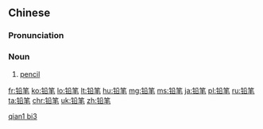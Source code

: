 ==Chinese==
{{zh-hanzi-box|[[铅]][[笔]]|[[鉛筆]]}}

===Pronunciation===
{{zh-pron
|m=qiānbǐ
|c=jyun4 bat1
|mn=iân-pit
|ma=zh-qiānbǐ.ogg
|cat=n
}}

===Noun===
{{zh-noun}}

# [[pencil]]

[[Category:zh:Writing instruments|qian1 bi3]]

[[fr:铅笔]]
[[ko:铅笔]]
[[lo:铅笔]]
[[lt:铅笔]]
[[hu:铅笔]]
[[mg:铅笔]]
[[ms:铅笔]]
[[ja:铅笔]]
[[pl:铅笔]]
[[ru:铅笔]]
[[ta:铅笔]]
[[chr:铅笔]]
[[uk:铅笔]]
[[zh:铅笔]]